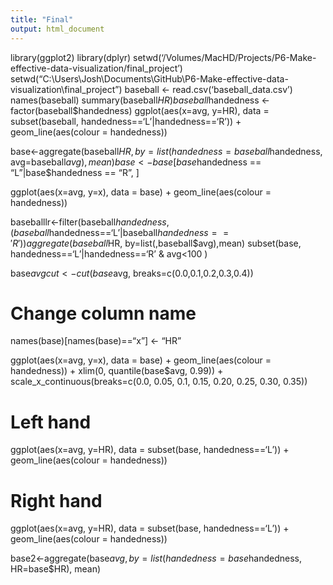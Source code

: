 ```yaml
---
title: "Final"
output: html_document
---
```

library(ggplot2)
library(dplyr)
setwd('/Volumes/MacHD/Projects/P6-Make-effective-data-visualization/final_project')
setwd("C:\\Users\\Josh\\Documents\\GitHub\\P6-Make-effective-data-visualization\\final_project")
baseball <- read.csv('baseball_data.csv')
names(baseball)
summary(baseball$HR)
baseball$handedness <- factor(baseball$handedness)
ggplot(aes(x=avg, y=HR), data = subset(baseball, handedness=='L'|handedness=='R')) + geom_line(aes(colour = handedness))

base<-aggregate(baseball$HR, by = list(handedness=baseball$handedness, avg=baseball$avg), mean)
base<-base[base$handedness == "L"|base$handedness == "R", ]

ggplot(aes(x=avg, y=x), data = base) + geom_line(aes(colour = handedness))

baseballlr<-filter(baseball$handedness, (baseball$handedness=='L'|baseball$handedness=='R'))
aggregate(baseball$HR, by=list(,baseball$avg),mean)
subset(base, handedness=='L'|handedness=='R' & avg<100 )

base$avgcut<-cut(base$avg, breaks=c(0.0,0.1,0.2,0.3,0.4))


# Change column name
names(base)[names(base)=="x"] <- "HR"

ggplot(aes(x=avg, y=x), data = base) + geom_line(aes(colour = handedness)) + xlim(0, quantile(base$avg, 0.99)) + scale_x_continuous(breaks=c(0.0, 0.05, 0.1, 0.15, 0.20, 0.25, 0.30, 0.35))

# Left hand
ggplot(aes(x=avg, y=HR), data = subset(base, handedness=='L')) + geom_line(aes(colour = handedness))

# Right hand
ggplot(aes(x=avg, y=HR), data = subset(base, handedness=='L')) + geom_line(aes(colour = handedness))


base2<-aggregate(base$avg, by = list(handedness=base$handedness, HR=base$HR), mean)



